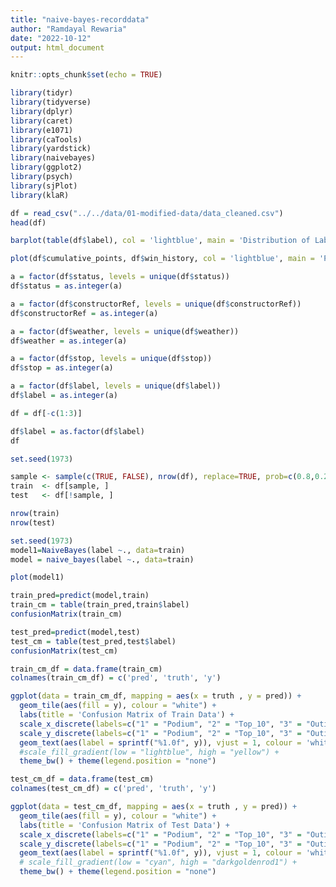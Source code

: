 ```yaml
---
title: "naive-bayes-recorddata"
author: "Ramdayal Rewaria"
date: "2022-10-12"
output: html_document
---
```


```r
knitr::opts_chunk$set(echo = TRUE)
```

```r
library(tidyr)
library(tidyverse)
library(dplyr)
library(caret)
library(e1071)
library(caTools)
library(yardstick)
library(naivebayes)
library(ggplot2)
library(psych)
library(sjPlot)
library(klaR)
```

```r
df = read_csv("../../data/01-modified-data/data_cleaned.csv")
head(df)
```

```r
barplot(table(df$label), col = 'lightblue', main = 'Distribution of Labels', xlab = 'Labels', ylab = 'Count')

```

```r
plot(df$cumulative_points, df$win_history, col = 'lightblue', main = 'Points vs Win History', xlab = 'Cumulative Points', ylab = 'Win History')
```

```r
a = factor(df$status, levels = unique(df$status))
df$status = as.integer(a)
```

```r
a = factor(df$constructorRef, levels = unique(df$constructorRef))
df$constructorRef = as.integer(a)
```

```r
a = factor(df$weather, levels = unique(df$weather))
df$weather = as.integer(a)
```

```r
a = factor(df$stop, levels = unique(df$stop))
df$stop = as.integer(a)
```

```r
a = factor(df$label, levels = unique(df$label))
df$label = as.integer(a)
```

```r
df = df[-c(1:3)]
```

```r
df$label = as.factor(df$label)
df
```

```r
set.seed(1973)

sample <- sample(c(TRUE, FALSE), nrow(df), replace=TRUE, prob=c(0.8,0.2))
train  <- df[sample, ]
test   <- df[!sample, ]
```


```r
nrow(train)
nrow(test)
```

```r
set.seed(1973)
model1=NaiveBayes(label ~., data=train)
model = naive_bayes(label ~., data=train)
```

```r
plot(model1)
```

```r
train_pred=predict(model,train)
train_cm = table(train_pred,train$label)
confusionMatrix(train_cm)
```

```r
test_pred=predict(model,test)
test_cm = table(test_pred,test$label)
confusionMatrix(test_cm)
```

```r
train_cm_df = data.frame(train_cm)
colnames(train_cm_df) = c('pred', 'truth', 'y')

ggplot(data = train_cm_df, mapping = aes(x = truth , y = pred)) +
  geom_tile(aes(fill = y), colour = "white") +
  labs(title = 'Confusion Matrix of Train Data') +
  scale_x_discrete(labels=c("1" = "Podium", "2" = "Top_10", "3" = "Outide_Top_10")) +
  scale_y_discrete(labels=c("1" = "Podium", "2" = "Top_10", "3" = "Outide_Top_10")) +
  geom_text(aes(label = sprintf("%1.0f", y)), vjust = 1, colour = 'white') +
  #scale_fill_gradient(low = "lightblue", high = "yellow") +
  theme_bw() + theme(legend.position = "none")
```

```r
test_cm_df = data.frame(test_cm)
colnames(test_cm_df) = c('pred', 'truth', 'y')

ggplot(data = test_cm_df, mapping = aes(x = truth , y = pred)) +
  geom_tile(aes(fill = y), colour = "white") +
  labs(title = 'Confusion Matrix of Test Data') +
  scale_x_discrete(labels=c("1" = "Podium", "2" = "Top_10", "3" = "Outide_Top_10")) +
  scale_y_discrete(labels=c("1" = "Podium", "2" = "Top_10", "3" = "Outide_Top_10")) +
  geom_text(aes(label = sprintf("%1.0f", y)), vjust = 1, colour = 'white') +
  # scale_fill_gradient(low = "cyan", high = "darkgoldenrod1") +
  theme_bw() + theme(legend.position = "none")
```
